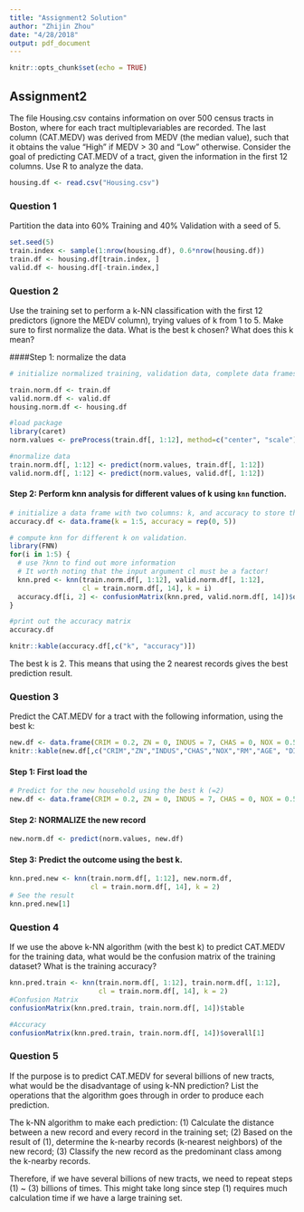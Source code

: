 ```yaml
---
title: "Assignment2 Solution"
author: "Zhijin Zhou"
date: "4/28/2018"
output: pdf_document
---
```


  
```r
knitr::opts_chunk$set(echo = TRUE)
```

## Assignment2

The file Housing.csv contains information on over 500 census tracts in Boston, where  for  each  tract  multiplevariables  are  recorded. The  last  column (CAT.MEDV) was derived from MEDV (the median value), such that it obtains the  value  “High” if  MEDV  >  30  and  “Low” otherwise.  Consider  the  goal  of predicting CAT.MEDV of a tract, given the information in the first 12 columns. Use R to analyze the data.

```r
housing.df <- read.csv("Housing.csv")
```

### Question 1
Partition the data into 60% Training and 40% Validation with a seed of 5. 

```r
set.seed(5)
train.index <- sample(1:nrow(housing.df), 0.6*nrow(housing.df))
train.df <- housing.df[train.index, ]
valid.df <- housing.df[-train.index,]
```

### Question 2
Use the training set to perform a k-NN classification with the first 12 predictors (ignore the MEDV column), trying values of k from 1 to 5. Make sure to first normalize the data. What is the best k chosen? What does this k mean?

####Step 1: normalize the data
  
```r

# initialize normalized training, validation data, complete data frames to originals

train.norm.df <- train.df
valid.norm.df <- valid.df
housing.norm.df <- housing.df

#load package
library(caret)
norm.values <- preProcess(train.df[, 1:12], method=c("center", "scale"))

#normalize data
train.norm.df[, 1:12] <- predict(norm.values, train.df[, 1:12])
valid.norm.df[, 1:12] <- predict(norm.values, valid.df[, 1:12])

```

#### Step 2: Perform knn analysis for different values of k using `knn` function. 
```r
# initialize a data frame with two columns: k, and accuracy to store the accuracy for each k.
accuracy.df <- data.frame(k = 1:5, accuracy = rep(0, 5))

# compute knn for different k on validation.
library(FNN)
for(i in 1:5) {
  # use ?knn to find out more information
  # It worth noting that the input argument cl must be a factor!
  knn.pred <- knn(train.norm.df[, 1:12], valid.norm.df[, 1:12], 
                  cl = train.norm.df[, 14], k = i)
  accuracy.df[i, 2] <- confusionMatrix(knn.pred, valid.norm.df[, 14])$overall[1] 
}

#print out the accuracy matrix
accuracy.df

```


```r
knitr::kable(accuracy.df[,c("k", "accuracy")])
```

The best k is 2. This means that using the 2 nearest records gives the best prediction result.

### Question 3
Predict the CAT.MEDV for a tract with the following information, using the best k:

```r
new.df <- data.frame(CRIM = 0.2, ZN = 0, INDUS = 7, CHAS = 0, NOX = 0.538, RM = 6, AGE = 62, DIS = 4.7, RAD = 4, TAX = 307, PTRATIO = 21, LSTAT = 10)
knitr::kable(new.df[,c("CRIM","ZN","INDUS","CHAS","NOX","RM","AGE", "DIS", "RAD", "TAX", "PTRATIO", "LSTAT")])

```

#### Step 1: First load the 
```r
# Predict for the new household using the best k (=2)
new.df <- data.frame(CRIM = 0.2, ZN = 0, INDUS = 7, CHAS = 0, NOX = 0.538, RM = 6, AGE = 62, DIS = 4.7, RAD = 4, TAX = 307, PTRATIO = 21, LSTAT = 10)

```

#### Step 2: NORMALIZE the new record
```r
new.norm.df <- predict(norm.values, new.df)
```

#### Step 3: Predict the outcome using the best k.
```r
knn.pred.new <- knn(train.norm.df[, 1:12], new.norm.df, 
                    cl = train.norm.df[, 14], k = 2)
# See the result
knn.pred.new[1]
```

### Question 4
If we use the above k-NN algorithm (with the best k) to predict CAT.MEDV for the training data, what would be the confusion matrix of the training dataset? What is the training accuracy?
  
```r
knn.pred.train <- knn(train.norm.df[, 1:12], train.norm.df[, 1:12], 
                      cl = train.norm.df[, 14], k = 2)
#Confusion Matrix
confusionMatrix(knn.pred.train, train.norm.df[, 14])$table

#Accuracy
confusionMatrix(knn.pred.train, train.norm.df[, 14])$overall[1] 
```

### Question 5
If the purpose is to predict CAT.MEDV for several billions of new tracts, what would be the disadvantage of using k-NN prediction? List the operations that the algorithm goes through in order to produce each prediction.

The k-NN algorithm to make each prediction:
(1) Calculate the distance between a new record and every record in the training set; 
(2) Based on the result of (1), determine the k-nearby records (k-nearest neighbors) of the new record; 
(3) Classify the new record as the predominant class among the k-nearby records.

Therefore, if we have several billions of new tracts, we need to repeat steps (1) ~ (3) billions of times. This might take long since step (1) requires much calculation time if we have a large training set.  
